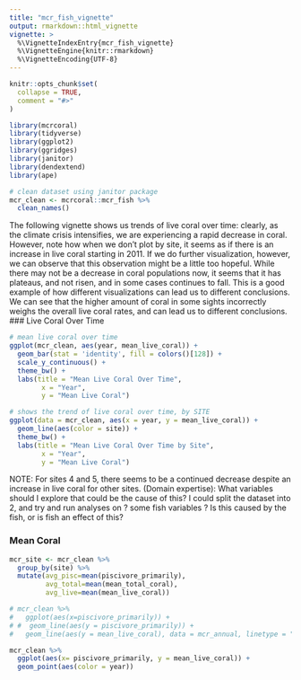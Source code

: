 ```yaml
---
title: "mcr_fish_vignette"
output: rmarkdown::html_vignette
vignette: >
  %\VignetteIndexEntry{mcr_fish_vignette}
  %\VignetteEngine{knitr::rmarkdown}
  %\VignetteEncoding{UTF-8}
---
```


```r
knitr::opts_chunk$set(
  collapse = TRUE,
  comment = "#>"
)
```

```r
library(mcrcoral)
library(tidyverse)
library(ggplot2)
library(ggridges)
library(janitor)
library(dendextend)
library(ape)
```

```r
# clean dataset using janitor package
mcr_clean <- mcrcoral::mcr_fish %>%
  clean_names()
```

The following vignette shows us trends of live coral over time: clearly, as the climate crisis intensifies, we are experiencing a rapid decrease in coral. However, note how when we don't plot by site, it seems as if there is an increase in live coral starting in 2011. If we do further visualization, however, we can observe that this observation might be a little too hopeful. While there may not be a decrease in coral populations now, it seems that it has plateaus, and not risen, and in some cases continues to fall.
This is a good example of how different visualizations can lead us to different conclusions. We can see that the higher amount of coral in some sights incorrectly weighs the overall live coral rates, and can lead us to different conclusions. 
### Live Coral Over Time
```r
# mean live coral over time
ggplot(mcr_clean, aes(year, mean_live_coral)) + 
  geom_bar(stat = 'identity', fill = colors()[128]) + 
  scale_y_continuous() + 
  theme_bw() + 
  labs(title = "Mean Live Coral Over Time", 
        x = "Year", 
        y = "Mean Live Coral")
```
```r
# shows the trend of live coral over time, by SITE 
ggplot(data = mcr_clean, aes(x = year, y = mean_live_coral)) + 
  geom_line(aes(color = site)) + 
  theme_bw() + 
  labs(title = "Mean Live Coral Over Time by Site", 
        x = "Year", 
        y = "Mean Live Coral")
```
NOTE: 
For sites 4 and 5, there seems to be a continued decrease despite an increase in live coral for other sites. 
(Domain expertise): What variables should I explore that could be the cause of this? I could split the dataset into 2, and try and run analyses on ? some fish variables ? Is this caused by the fish, or is fish an effect of this?

### Mean Coral 
```r
mcr_site <- mcr_clean %>%
  group_by(site) %>%
  mutate(avg_pisc=mean(piscivore_primarily),
         avg_total=mean(mean_total_coral),
         avg_live=mean(mean_live_coral))
```

```r
# mcr_clean %>%
#   ggplot(aes(x=piscivore_primarily)) +
# #  geom_line(aes(y = piscivore_primarily)) +
#   geom_line(aes(y = mean_live_coral), data = mcr_annual, linetype = "dotdash")
```

```r
mcr_clean %>%
  ggplot(aes(x= piscivore_primarily, y = mean_live_coral)) +
  geom_point(aes(color = year))
```


